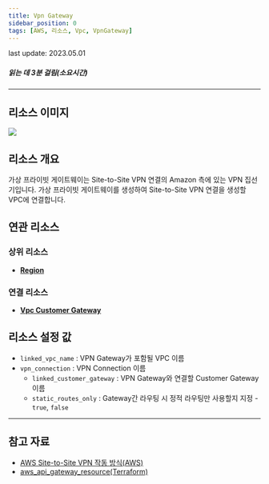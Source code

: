 ```yaml
---
title: Vpn Gateway
sidebar_position: 0
tags: [AWS, 리소스, Vpc, VpnGateway]
---
```



<span className="theme-doc-version-badge badge badge--secondary">
    last update: 2023.05.01
</span>

##### 읽는 데 3분 걸림(소요시간)

---

## 리소스 이미지

<img src={icon} />

## 리소스 개요

가상 프라이빗 게이트웨이는 Site-to-Site VPN 연결의 Amazon 측에 있는 VPN 집선기입니다. 가상 프라이빗 게이트웨이를 생성하여 Site-to-Site VPN 연결을 생성할 VPC에 연결합니다.

## 연관 리소스

### 상위 리소스

-   [**Region**](https://docs.cstudio.app/docs/resource/aws/Base/Region)

### 연결 리소스

-   [**Vpc Customer Gateway**](https://docs.cstudio.app/docs/resource/aws/Vpc/CustomerGateway)

## 리소스 설정 값

-   `linked_vpc_name` : VPN Gateway가 포함될 VPC 이름
-   `vpn_connection` : VPN Connection 이름
    -   `linked_customer_gateway` : VPN Gateway와 연결할 Customer Gateway 이름
    -   `static_routes_only` : Gateway간 라우팅 시 정적 라우팅만 사용할지 지정 - `true`, `false`

---

## 참고 자료

-   [AWS Site-to-Site VPN 작동 방식(AWS)](https://docs.aws.amazon.com/ko_kr/vpn/latest/s2svpn/how_it_works.html)
-   [aws_api_gateway_resource(Terraform)](https://registry.terraform.io/providers/hashicorp/aws/latest/docs/resources/api_gateway_resource)
